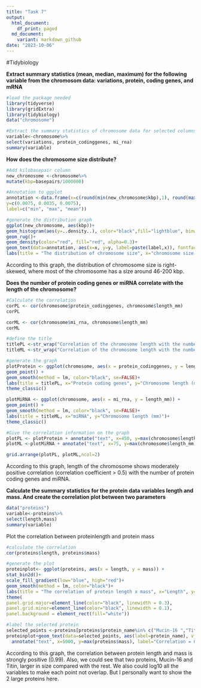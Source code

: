 ```yaml
---
title: "Task 7"
output:
  html_document:
    df_print: paged
  md_document:
    variant: markdown_github
date: "2023-10-06"
---
```

#Tidybiology

**Extract summary statistics (mean, median, maximum) for the following variable from the chromosom data: variations, protein, coding genes, and mRNA**

```r
#load the package needed
library(tidyverse)
library(gridExtra)
library(tidybiology)
data("chromosome")
```

```r
#Extract the summary statistics of chromosome data for selected columns (variations, protein_codinggene, mi_rna)
variable<-chromosome%>%
select(variations, protein_codinggenes, mi_rna)
summary(variable)
```

**How does the chromosome size distribute?**
```r
#Add kilobasepair column 
new_chromosome <-chromosome%>%
mutate(kbp=basepairs/1000000)

#Annotation to ggplot
annotation <-data.frame(x=c(round(min(new_chromosome$kbp),1), round(max(new_chromosome$kbp),1), round(mean(new_chromosome$kbp),1)),
y=c(0.0075, 0.0035, 0.0075),
label=c("min", "max", "mean"))

#generate the distribution graph
ggplot(new_chromosome, aes(kbp))+
geom_histogram(aes(y=..density..), color="black",fill="lightblue", binwidth =30)+
geom_rug()+
geom_density(color="red", fill="red", alpha=0.3)+
geom_text(data=annotation, aes(x=x, y=y, label=paste(label,x)), fontface="bold")+
labs(title = "The distribution of chromosome size", x="chromosome size (kbp)", y="Density")   
```
According to this graph, the distribution of chromosome size is right-skewed, where most of the chromosome has a size around 46-200 kbp. 

**Does the number of protein coding genes or miRNA correlate with the length of the chromosome?**

```r
#Calculate the correlation
corPL <- cor(chromosome$protein_codinggenes, chromosome$length_mm)
corPL
```


```r
corML <- cor(chromosome$mi_rna, chromosome$length_mm)
corML
```

```r
#define the title 
titlePL <-str_wrap("Correlation of the chromosome length with the number of protein coding genes", width=30)
titleML <-str_wrap("Correlation of the chromosome length with the number of miRNA", width=30)

#generate the graph
plotProtein <- ggplot(chromosome, aes(x = protein_codinggenes, y = length_mm)) +
geom_point() +
geom_smooth(method = lm, color="black", se=FALSE)+
labs(title = titlePL, x="Protein coding genes", y="Chromosome length (mm)")+
theme_classic()

plotMiRNA <- ggplot(chromosome, aes(x = mi_rna, y = length_mm)) +
geom_point() +
geom_smooth(method = lm, color="black", se=FALSE)+
labs(title = titleML, x="miRNA", y="Chromosome length (mm)")+
theme_classic()

#Give the correlation information on the graph
plotPL <- plotProtein + annotate("text", x=450, y=max(chromosome$length_mm), label="Correlation = 0.606")
plotML <-plotMiRNA + annotate("text", x=75, y=max(chromosome$length_mm), label="Correlation = 0.737")

grid.arrange(plotPL, plotML,ncol=2)
```

According to this graph, length of the chromosome shows moderately positive correlation (correlation coefficient > 0.5) with the number of protein coding genes and miRNA. 

**Calculate the summary statistics for the protein data variables length and mass. And create the correlation plot between two parameters**
```r
data("proteins")
variable<-proteins%>%
select(length,mass)
summary(variable)
```
Plot the correlation between proteinlength and protein mass
```r
#calculate the correlation
cor(proteins$length, proteins$mass)
```
```r
#generate the plot
proteinplot<- ggplot(proteins, aes(x = length, y = mass)) +
stat_bin2d()+
scale_fill_gradient(low="blue", high="red")+
geom_smooth(method = lm, color="black")+
labs(title = "The correlation of protein length x mass", x="Length", y="Mass")+
theme(
panel.grid.major=element_line(color="black", linewidth = 0.3),
panel.grid.minor=element_line(color="black", linewidth = 0.1),
panel.background = element_rect(fill="white"))

#label the selected protein
selected_points <-proteins[proteins$protein_name%in% c("Mucin-16 ","Titin "), ]
proteinplot+geom_text(data=selected_points, aes(label=protein_name), vjust=-0.8, hjust=1, size=4, fontface="bold")+
  annotate("text", x=5000, y=max(proteins$mass), label="Correlation = 0.99")


```

According to this graph, the correlation between protein length and mass is strongly positive (0.99). Also, we could see that two proteins, Mucin-16 and Titin, larger in size compared with the rest. We also could log10 all the variables to make each point not overlap. But I personally want to show the 2 large proteins here. 